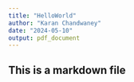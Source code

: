 ```yaml
---
title: "HelloWorld"
author: "Karan Chandwaney"
date: "2024-05-10"
output: pdf_document
---
```


## This is a markdown file
